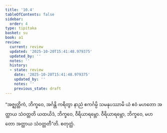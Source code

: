 ```yaml
---
title: '10.4'
tableOfContents: false
sidebar:
  order: 4
type: tipitaka
basket: su
book: a1
review:
  current: review
  updated: '2025-10-20T15:41:48.979375'
  updated_by: ''
  notes: ''
  history:
  - state: review
    date: '2025-10-20T15:41:48.979375'
    updated_by: ''
    notes: ''
    previous_state: draft
---
```



<DynamicBreadcrumb />


<ReviewStatus review={frontmatter.review} showDetails={true} />

<HypothesisAnnotation frontmatter={frontmatter} />

<Division number="101" book="a1" e="ch" v="15" p="16">

<Paragraph number="212" book="a1">
“အဇ္ဈတ္တိကံ, ဘိက္ခဝေ, အင်္ဂန္တိ ကရိတွာ နာညံ ဧကင်္ဂမ္ပိ သမနုပဿာမိ ယံ ဧဝံ မဟတော အတ္ထာယ သံဝတ္တတိ ယထယိဒံ, ဘိက္ခဝေ, ဝီရိယာရမ္ဘော. ဝီရိယာရမ္ဘော, ဘိက္ခဝေ, မဟတော အတ္ထာယ သံဝတ္တတီ”တိ.

</Paragraph>
</Division>

<Paragraph number="213" type="center" book="a1">
စတုတ္ထံ.
</Paragraph>